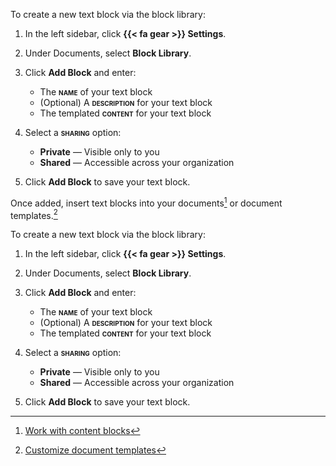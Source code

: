 :::: {.content-visible unless-format="revealjs"}
To create a new text block via the block library:

1. In the left sidebar, click **{{< fa gear >}} Settings**.

1. Under Documents, select **Block Library**.

1. Click **Add Block** and enter:
 
    - The **[name]{.smallcaps}** of your text block
    - (Optional) A **[description]{.smallcaps}** for your text block
    - The templated **[content]{.smallcaps}** for your text block

1. Select a **[sharing]{.smallcaps}** option:

    - **Private** — Visible only to you
    - **Shared** — Accessible across your organization

1. Click **Add Block** to save your text block.

Once added, insert text blocks into your documents^[[Work with content blocks](/guide/model-documentation/work-with-content-blocks.qmd#add-content-blocks)] or document templates.^[[Customize document templates](/guide/templates/customize-document-templates.qmd#add-text-blocks-to-templates)]


::::


:::: {.content-hidden unless-format="revealjs"}
To create a new text block via the block library:

1. In the left sidebar, click **{{< fa gear >}} Settings**.

1. Under Documents, select **Block Library**.

1. Click **Add Block** and enter:
 
    - The **[name]{.smallcaps}** of your text block
    - (Optional) A **[description]{.smallcaps}** for your text block
    - The templated **[content]{.smallcaps}** for your text block

1. Select a **[sharing]{.smallcaps}** option:

    - **Private** — Visible only to you
    - **Shared** — Accessible across your organization

1. Click **Add Block** to save your text block.

::::